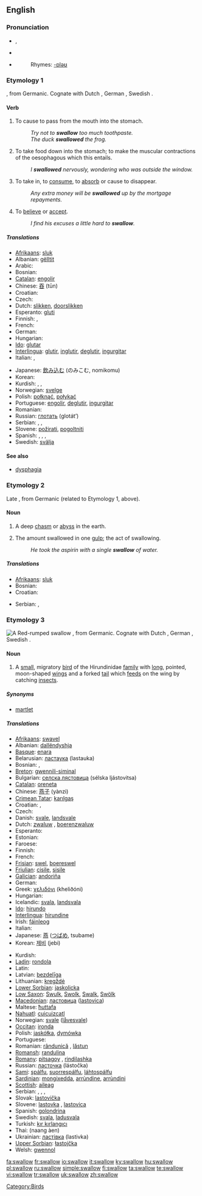 {{wikipedia|dab=swallow (disambiguation)|swallow}}
==English==

===Pronunciation===
* {{a|UK}} {{IPA|/ˈswɒləʊ/}}, {{SAMPA|/"swQl@U/}}
* {{a|US}} {{IPA|/ˈswɑ.loʊ/}}
* {{audio|en-us-swallow.ogg|Audio (US)}}
*: Rhymes: [[Rhymes:English:-ɒləʊ|-ɒləʊ]]

===Etymology 1===
{{OE.}} {{term|swelgan|swelġan}}, from Germanic.  Cognate with Dutch {{term|zwelgen}}, German {{term|schwelgen}}, Swedish {{term|svälja}}.

====Verb====
{{en-verb}}

# {{transitive}} To cause to pass from the mouth into the stomach.
#: ''Try not to '''swallow''' too much toothpaste.''
#: ''The duck '''swallowed''' the frog.''
# {{intransitive}} To take food down into the stomach; to make the muscular contractions of the oesophagous which this entails.
#: ''I '''swallowed''' nervously, wondering who was outside the window.''
# {{transitive}} To take in, to [[consume]], to [[absorb]] or cause to disappear.
#: ''Any extra money will be '''swallowed''' up by the mortgage repayments.''
# {{transitive}} To [[believe]] or [[accept]].
#: ''I find his excuses a little hard to '''swallow'''.''

=====Translations=====
{{trans-top|to cause pass from the mouth into the stomach}}
* [[Afrikaans]]: [[sluk]]
* Albanian: [[gëlltit]]
* Arabic: {{ARchar|[[جرع]]}} {{unicode|(járaʕa)}}
* Bosnian: {{t-|bs|gutati}} <!-- The following tag and the corresponding perfective/imperfective forms belong in the Bosnian entries: (''[[impf.]]''), [[progutati]] (''[[pf.]]'') -->
* [[Catalan]]: [[engolir]]
* Chinese: [[吞]] (tūn)
* Croatian: {{t-|hr|gutati}} <!-- The following tag and the corresponding perfective/imperfective forms belong in the Croatian entries: (''[[impf.]]''), [[progutati]] (''[[pf.]]'') -->
* Czech: {{t-|cs|polknout}}
* Dutch: [[slikken]], [[doorslikken]]
* Esperanto: [[gluti]]
* Finnish: {{t-|fi|niellä}}, {{t-|fi|nielaista}}
* French: {{t+|fr|avaler}}
* German: {{t-|de|schlucken}}
* Hungarian: {{t+|hu|nyel}}
* [[Ido]]: [[glutar]]
* [[Interlingua]]: [[glutir]], [[inglutir]], [[deglutir]], [[ingurgitar]]
* Italian: {{t+|it|deglutire}}, {{t+|it|inghiottire}}
{{trans-mid}}
* Japanese: [[飲み込む]] (のみこむ, nomikomu)
* Korean: {{t-|ko|삼키다|tr=samkida|sc=Hang}}
* Kurdish: {{t|ku|daqurtandin}}, {{t|ku|daûrandin}}, {{t|ku|dabilandin}}
* Norwegian: [[svelge]]
* Polish: [[połknąć]], [[połykać]]
* Portuguese: [[engolir]], [[deglutir]], [[ingurgitar]]
* Romanian: {{t-|ro|înghiţi}}
* Russian: [[глотать]] (glotát’)
* Serbian: {{t-|sr|гутати|sc=Cyrl}}, {{t-|sr|gutati}}, <!-- The following tag and perfective/imperfective pairs belong in the Serbian entry: (''[[impf.]]''), [[прогутати]] (''[[pf.]]'') -->
* Slovene: [[požirati]], [[pogoltniti]]
* Spanish: {{t-|es|tragar}}, {{t|es|engullir}}, {{t|es|deglutir}}, {{t|es|ingurgitar}}
* Swedish: [[svälja]]
{{trans-bottom}}

====See also====
* [[dysphagia]]

===Etymology 2===
Late {{OE.}} {{term|swelg||gulf, chasm}}, from Germanic (related to Etymology 1, above).

====Noun====
{{en-noun}}

# {{archaic}} A deep [[chasm]] or [[abyss]] in the earth.
# The amount swallowed in one [[gulp]]; the act of swallowing.
#: ''He took the aspirin with a single '''swallow''' of water.''

=====Translations=====
{{trans-top|amount swallowed}}
* [[Afrikaans]]: [[sluk]]
* Bosnian: {{t-|bs|gutljaj|m}}
* Croatian: {{t-|hr|gutljaj|m}}
{{trans-mid}}
* Serbian: {{t-|sr|гутљај|m|sc=Cyrl}}, {{t-|sr|gutljaj|m}}
{{trans-bottom}}

===Etymology 3===
{{wikipedia}}
[[Image:Hirundo daurica.jpg|thumb|A Red-rumped swallow]]
{{OE.}} {{term|swealwe}}, from Germanic.  Cognate with Dutch {{term|zwaluw}}, German {{term|Schwalbe}}, Swedish {{term|svala}}.

====Noun====
{{en-noun}}

# A [[small]], migratory [[bird]] of the Hirundinidae [[family]] with [[long]], pointed, moon-shaped [[wing]]s and a forked [[tail]] which [[feed]]s on the wing by catching [[insect]]s.

=====Synonyms=====
* {{sense|small bird of Hirundunudae}} [[martlet]]

=====Translations=====
{{trans-top|bird}}
* [[Afrikaans]]: [[swavel]]
* Albanian: [[dallëndyshja]]
* [[Basque]]: [[enara]]
* Belarusian: [[ластаука]] (lastauka) {{f}}
* Bosnian: {{t-|bs|lastavica|f}}, {{t-|bs|lasta|f}}
* [[Breton]]: [[gwennili-siminal]]
* Bulgarian: [[селска лястовица]] (sélska ljástovitsa) {{f}}
* [[Catalan]]: [[oreneta]] {{f}}
* Chinese: [[燕子]] (yànzi)
* [[Crimean Tatar]]: [[karılgaş]]
* Croatian: {{t-|hr|lastavica|f}}, {{t-|hr|lasta|f}}
* Czech: {{t-|cs|vlaštovka|f}}
* Danish: [[svale]], [[landsvale]]
* Dutch: [[zwaluw]] {{f}}, [[boerenzwaluw]] {{f}}
* Esperanto: {{t-|eo|hirundo|xs=Esperanto}}
* Estonian: {{t+|et|pääsuke}}
* Faroese: {{t-|fo|svala|xs=Faroese}}
* Finnish: {{t-|fi|pääskynen}}
* French: {{t-|fr|hirondelle|f}}
* [[Frisian]]: [[swel]], [[boereswel]]
* [[Friulian]]: [[cisile]], [[sisile]]
* [[Galician]]: [[andoriña]] {{f}}
* German: {{t+|de|Schwalbe|f}}
* Greek: [[χελιδόνι]] (kheliðóni)
* Hungarian: {{t+|hu|fecske}}
* Icelandic: [[svala]], [[landsvala]]
* [[Ido]]: [[hirundo]]
* [[Interlingua]]: [[hirundine]]
* Irish: [[fáinleog]]
* Italian: {{t+|it|rondine}}
* Japanese: [[燕]] ([[つばめ]], tsubame)
* Korean: [[제비]] (jebi)
{{trans-mid}}
* Kurdish: {{KUchar|[[په‌ڕه‌سێلکه‌]]}}
* [[Ladin]]: [[rondola]]
* Latin: {{t-|la|hirundo}}
* Latvian: [[bezdelīga]]
* Lithuanian: [[kregždė]] {{f}}
* [[Lower Sorbian]]: [[jaskolicka]]
* [[Low Saxon]]: [[Swulk]], [[Swolk]], [[Swalk]], [[Swölk]] {{f}}
* [[Macedonian]]: [[ластовица]] ([[lastovica]]) {{f}}
* Maltese: [[ħuttafa]]
* [[Nahuatl]]: [[cuicuizcatl]]
* Norwegian: [[svale]] ([[låvesvale]])
* [[Occitan]]: [[ironda]]
* Polish: [[jaskółka]], [[dymówka]]
* Portuguese: {{t-|pt|andorinha|f}}
* Romanian: [[rândunică]] {{f}}, [[lăstun]] {{m}}
* [[Romansh]]: [[randulina]]
* [[Romany]]: [[pitsagoy]] {{m}}, [[rindilashka]] {{f}}
* Russian: [[ласточка]] (lástočka) {{f}}
* [[Sami]]: [[spálfu]], [[suorrespálfu]], [[láhtospálfu]]
* [[Sardinian]]: [[mongixedda]], [[arrùndine]], [[arrùndini]]
* [[Scottish]]: [[aileag]]
* Serbian: {{t|sr|ластавица|f|sc=Cyrl}}, {{t-|sr|lastavica|f}}, {{t|sr|ласта|f|sc=Cyrl}}, {{t-|sr|lasta|f}}
* Slovak: [[lastovička]] {{f}}
* Slovene: [[lastovka]] {{f}}, [[lastovica]] {{f}}
* Spanish: [[golondrina]] {{f}}
* Swedish: [[svala]], [[ladusvala]]
* Turkish: [[kır kırlangıcı]]
* Thai: {{THchar|[[นางแอ่น]]}} (naang àen)
* Ukrainian: [[ластівка]] (lastivka) {{f}}
* [[Upper Sorbian]]: [[łastojčka]]
* Welsh: [[gwennol]]
{{trans-bottom}}

[[Category:Birds]]

[[fa:swallow]]
[[fr:swallow]]
[[io:swallow]]
[[it:swallow]]
[[ky:swallow]]
[[hu:swallow]]
[[pl:swallow]]
[[ru:swallow]]
[[simple:swallow]]
[[fi:swallow]]
[[ta:swallow]]
[[te:swallow]]
[[vi:swallow]]
[[tr:swallow]]
[[uk:swallow]]
[[zh:swallow]]